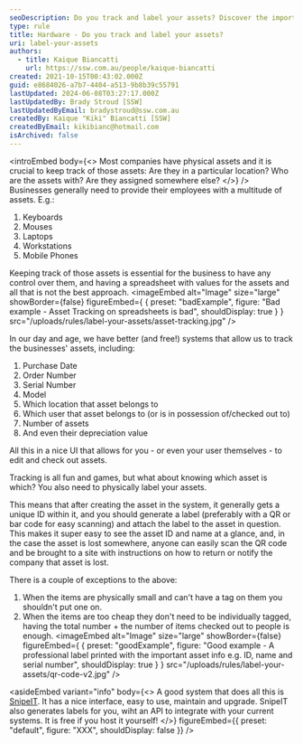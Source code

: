```yaml
---
seoDescription: Do you track and label your assets? Discover the importance of keeping a record of your business's physical assets, including laptops, mobile phones, workstations, and more.
type: rule
title: Hardware - Do you track and label your assets?
uri: label-your-assets
authors:
  - title: Kaique Biancatti
    url: https://ssw.com.au/people/kaique-biancatti
created: 2021-10-15T00:43:02.000Z
guid: e8684026-a7b7-4404-a513-9b8b39c55791
lastUpdated: 2024-06-08T03:27:17.000Z
lastUpdatedBy: Brady Stroud [SSW]
lastUpdatedByEmail: bradystroud@ssw.com.au
createdBy: Kaique "Kiki" Biancatti [SSW]
createdByEmail: kikibianc@hotmail.com
isArchived: false
---
```


<introEmbed
  body={<>
Most companies have physical assets and it is crucial to keep track of those assets: Are they in a particular location? Who are the assets with? Are they assigned somewhere else?
  </>}
/>
Businesses generally need to provide their employees with a multitude of assets. E.g.:

1. Keyboards
2. Mouses
3. Laptops
4. Workstations
5. Mobile Phones

Keeping track of those assets is essential for the business to have any control over them, and having a spreadsheet with values for the assets and all that is not the best approach.
<imageEmbed
  alt="Image"
  size="large"
  showBorder={false}
  figureEmbed={ {
    preset: "badExample",
    figure: "Bad example - Asset Tracking on spreadsheets is bad",
    shouldDisplay: true
  } }
  src="/uploads/rules/label-your-assets/asset-tracking.jpg"
/>

In our day and age, we have better (and free!) systems that allow us to track the businesses' assets, including:

1. Purchase Date
2. Order Number
3. Serial Number
4. Model
5. Which location that asset belongs to
6. Which user that asset belongs to (or is in possession of/checked out to)
7. Number of assets
8. And even their depreciation value

All this in a nice UI that allows for you - or even your user themselves - to edit and check out assets.

Tracking is all fun and games, but what about knowing which asset is which? You also need to physically label your assets.

This means that after creating the asset in the system, it generally gets a unique ID within it, and you should generate a label (preferably with a QR or bar code for easy scanning) and attach the label to the asset in question. This makes it super easy to see the asset ID and name at a glance, and, in the case the asset is lost somewhere, anyone can easily scan the QR code and be brought to a site with instructions on how to return or notify the company that asset is lost.

There is a couple of exceptions to the above:

1. When the items are physically small and can't have a tag on them you shouldn't put one on.
2. When the items are too cheap they don't need to be individually tagged, having the total number + the number of items checked out to people is enough.
<imageEmbed
  alt="Image"
  size="large"
  showBorder={false}
  figureEmbed={ {
    preset: "goodExample",
    figure: "Good example - A professional label printed with the important asset info e.g. ID, name and serial number",
    shouldDisplay: true
  } }
  src="/uploads/rules/label-your-assets/qr-code-v2.jpg"
/>

<asideEmbed
  variant="info"
  body={<>
    A good system that does all this is [SnipeIT](https://snipeitapp.com). It has a nice interface, easy to use, maintain and upgrade. SnipeIT also generates labels for you, wiht an API to integrate with your current systems. It is free if you host it yourself!
  </>}
  figureEmbed={{
    preset: "default",
    figure: "XXX",
    shouldDisplay: false
  }}
/>
